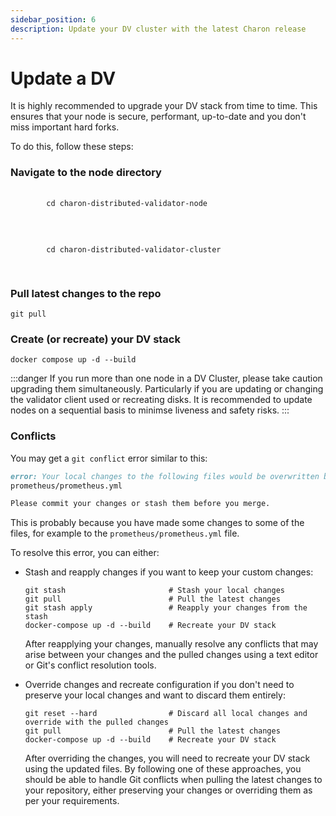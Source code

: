 ```yaml
---
sidebar_position: 6
description: Update your DV cluster with the latest Charon release
---
```


# Update a DV

It is highly recommended to upgrade your DV stack from time to time. This ensures that your node is secure, performant, up-to-date and you don't miss important hard forks.

To do this, follow these steps:

### Navigate to the node directory

<Tabs groupId="group-solo">
  <TabItem value="group" label="charon-distributed-validator-node" default>
    <pre>
      <code>
        cd charon-distributed-validator-node
      </code>
    </pre>
  </TabItem>
  
  <TabItem value="solo" label="charon-distributed-validator-cluster">
    <pre>
      <code>
        cd charon-distributed-validator-cluster
      </code>
    </pre>
  </TabItem>
</Tabs>

### Pull latest changes to the repo

```shell
git pull
```

### Create (or recreate) your DV stack

```shell
docker compose up -d --build
```

:::danger
If you run more than one node in a DV Cluster, please take caution upgrading them simultaneously. Particularly if you are updating or changing the validator client used or recreating disks. It is recommended to update nodes on a sequential basis to minimse liveness and safety risks.
:::

### Conflicts

You may get a `git conflict` error similar to this:

```markdown
error: Your local changes to the following files would be overwritten by merge:
prometheus/prometheus.yml

Please commit your changes or stash them before you merge.
```

This is probably because you have made some changes to some of the files, for example to the `prometheus/prometheus.yml` file.

To resolve this error, you can either:

- Stash and reapply changes if you want to keep your custom changes:

    ```shell
    git stash                       # Stash your local changes
    git pull                        # Pull the latest changes
    git stash apply                 # Reapply your changes from the stash
    docker-compose up -d --build    # Recreate your DV stack
    ```

    After reapplying your changes, manually resolve any conflicts that may arise between your changes and the pulled changes using a text editor or Git's conflict resolution tools.

- Override changes and recreate configuration if you don't need to preserve your local changes and want to discard them entirely:

    ```shell
    git reset --hard                # Discard all local changes and override with the pulled changes
    git pull                        # Pull the latest changes
    docker-compose up -d --build    # Recreate your DV stack
    ```

    After overriding the changes, you will need to recreate your DV stack using the updated files.
    By following one of these approaches, you should be able to handle Git conflicts when pulling the latest changes to your repository, either preserving your changes or overriding them as per your requirements.
